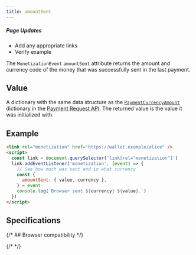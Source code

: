 ```yaml
---
title: amountSent
---
```



<div class='draft'>
  <h5>Page Updates</h5>
  <ul>
    <li>Add any appropriate links</li>
    <li>Verify example</li>
  </ul>
</div>

The `MonetizationEvent` `amountSent` attribute returns the amount and currency code of the money that was successfully sent in the last payment.

## Value

A dictionary with the same data structure as the <a href="https://www.w3.org/TR/payment-request/#dom-paymentcurrencyamount" target="_blank">`PaymentCurrencyAmount`</a> dictionary in the <a href="https://www.w3.org/TR/payment-request/" target="_blank">Payment Request API</a>. The returned value is the value it was initialized with.

## Example

```html
<link rel="monetization" href="https://wallet.example/alice" />
<script>
  const link = document.querySelector('link[rel="monetization"]')
  link.addEventListener('monetization', (event) => {
    // See how much was sent and in what currency
    const {
      amountSent: { value, currency },
    } = event
    console.log(`Browser sent ${currency} ${value}.`)
  })
</script>
```

## Specifications

<Specification anchor='amountsent-attribute' />

{/* ## Browser compatibility */}

{/* <BrowserCompat json={data} /> */}